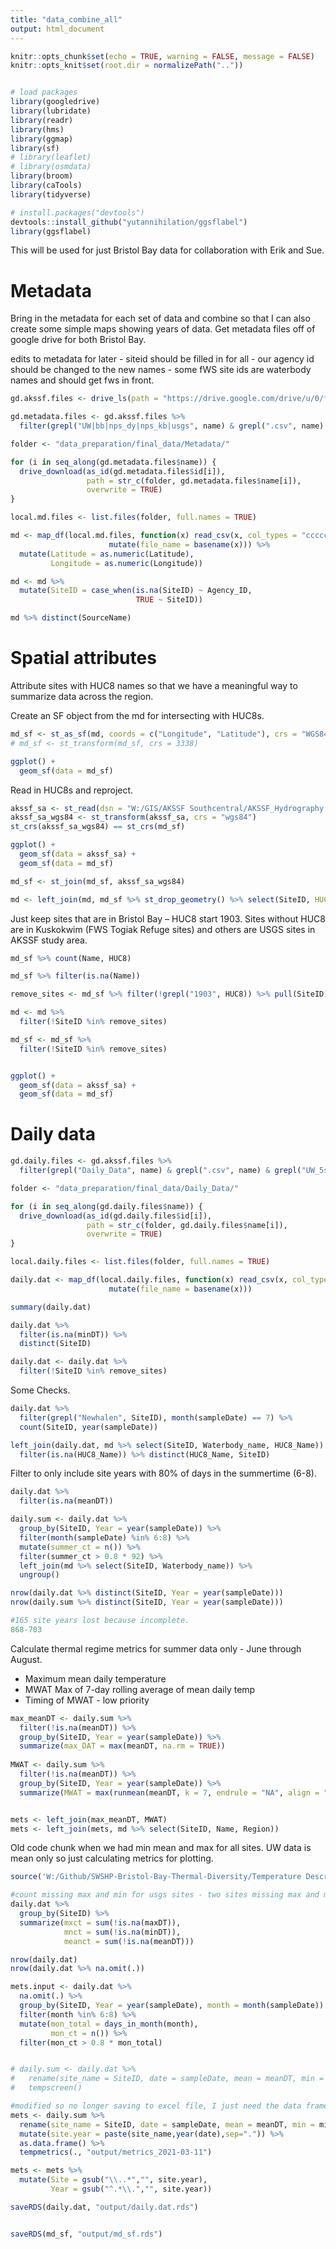 ```yaml
---
title: "data_combine_all"
output: html_document
---
```



```r
knitr::opts_chunk$set(echo = TRUE, warning = FALSE, message = FALSE)
knitr::opts_knit$set(root.dir = normalizePath(".."))


# load packages
library(googledrive)
library(lubridate)
library(readr)
library(hms)
library(ggmap)
library(sf)
# library(leaflet)
# library(osmdata)
library(broom)
library(caTools)
library(tidyverse)

# install.packages("devtools")
devtools::install_github("yutannihilation/ggsflabel")
library(ggsflabel)

```

This will be used for just Bristol Bay data for collaboration with Erik and Sue.

# Metadata

Bring in the metadata for each set of data and combine so that I can also create some simple maps showing years of data.
Get metadata files off of google drive for both Bristol Bay.

edits to metadata for later
- siteid should be filled in for all
- our agency id should be changed to the new names
- some fWS site ids are waterbody names and should get fws in front.

```r
gd.akssf.files <- drive_ls(path = "https://drive.google.com/drive/u/0/folders/1_qtmORSAow1fIxvh116ZP7oKd_PC36L0")

gd.metadata.files <- gd.akssf.files %>% 
  filter(grepl("UW|bb|nps_dy|nps_kb|usgs", name) & grepl(".csv", name) & grepl("Metadata", name))

folder <- "data_preparation/final_data/Metadata/"

for (i in seq_along(gd.metadata.files$name)) {
  drive_download(as_id(gd.metadata.files$id[i]),
                 path = str_c(folder, gd.metadata.files$name[i]),
                 overwrite = TRUE)
}

local.md.files <- list.files(folder, full.names = TRUE)

md <- map_df(local.md.files, function(x) read_csv(x, col_types = "ccccccccccccccc") %>%
                      mutate(file_name = basename(x))) %>% 
  mutate(Latitude = as.numeric(Latitude),
         Longitude = as.numeric(Longitude))

md <- md %>% 
  mutate(SiteID = case_when(is.na(SiteID) ~ Agency_ID,
                            TRUE ~ SiteID))

md %>% distinct(SourceName)
```


# Spatial attributes

Attribute sites with HUC8 names so that we have a meaningful way to summarize data across the region.

Create an SF object from the md for intersecting with HUC8s.

```r
md_sf <- st_as_sf(md, coords = c("Longitude", "Latitude"), crs = "WGS84")
# md_sf <- st_transform(md_sf, crs = 3338)

ggplot() +
  geom_sf(data = md_sf)
```

Read in HUC8s and reproject.

```r
akssf_sa <- st_read(dsn = "W:/GIS/AKSSF Southcentral/AKSSF_Hydrography.gdb", layer = "AKSSF_studyarea_HUC8")
akssf_sa_wgs84 <- st_transform(akssf_sa, crs = "wgs84")
st_crs(akssf_sa_wgs84) == st_crs(md_sf)

ggplot() +
  geom_sf(data = akssf_sa) +
  geom_sf(data = md_sf)

md_sf <- st_join(md_sf, akssf_sa_wgs84)

```


```r
md <- left_join(md, md_sf %>% st_drop_geometry() %>% select(SiteID, HUC8_Name = Name))

```


Just keep sites that are in Bristol Bay -- HUC8 start 1903. Sites without HUC8 are in Kuskokwim (FWS Togiak Refuge sites) and others are USGS sites in AKSSF study area.

```r
md_sf %>% count(Name, HUC8)

md_sf %>% filter(is.na(Name))

remove_sites <- md_sf %>% filter(!grepl("1903", HUC8)) %>% pull(SiteID)

md <- md %>% 
  filter(!SiteID %in% remove_sites)

md_sf <- md_sf %>% 
  filter(!SiteID %in% remove_sites)


ggplot() +
  geom_sf(data = akssf_sa) +
  geom_sf(data = md_sf)
```


# Daily data

```r
gd.daily.files <- gd.akssf.files %>% 
  filter(grepl("Daily_Data", name) & grepl(".csv", name) & grepl("UW_5sites|UW_16sites|UW_tc|bb|npsDanY|nps_kb|usgs", name))

folder <- "data_preparation/final_data/Daily_Data/"

for (i in seq_along(gd.daily.files$name)) {
  drive_download(as_id(gd.daily.files$id[i]),
                 path = str_c(folder, gd.daily.files$name[i]),
                 overwrite = TRUE)
}

local.daily.files <- list.files(folder, full.names = TRUE)

daily.dat <- map_df(local.daily.files, function(x) read_csv(x, col_types = "cDnnn") %>%
                      mutate(file_name = basename(x)))

summary(daily.dat)

daily.dat %>% 
  filter(is.na(minDT)) %>% 
  distinct(SiteID)
```

```r
daily.dat <- daily.dat %>% 
  filter(!SiteID %in% remove_sites)
```

Some Checks.

```r
daily.dat %>% 
  filter(grepl("Newhalen", SiteID), month(sampleDate) == 7) %>% 
  count(SiteID, year(sampleDate))

left_join(daily.dat, md %>% select(SiteID, Waterbody_name, HUC8_Name)) %>% 
  filter(is.na(HUC8_Name)) %>% distinct(HUC8_Name, SiteID)
```


Filter to only include site years with 80% of days in the summertime (6-8).

```r

daily.dat %>% 
  filter(is.na(meanDT))

daily.sum <- daily.dat %>%
  group_by(SiteID, Year = year(sampleDate)) %>% 
  filter(month(sampleDate) %in% 6:8) %>% 
  mutate(summer_ct = n()) %>% 
  filter(summer_ct > 0.8 * 92) %>% 
  left_join(md %>% select(SiteID, Waterbody_name)) %>% 
  ungroup()

nrow(daily.dat %>% distinct(SiteID, Year = year(sampleDate)))
nrow(daily.sum %>% distinct(SiteID, Year = year(sampleDate)))

#165 site years lost because incomplete.
868-703
```

Calculate thermal regime metrics for summer data only - June through August.

* Maximum mean daily temperature 
* MWAT Max of 7-day rolling average of mean daily temp
* Timing of MWAT - low priority


```r
max_meanDT <- daily.sum %>%
  filter(!is.na(meanDT)) %>% 
  group_by(SiteID, Year = year(sampleDate)) %>% 
  summarize(max_DAT = max(meanDT, na.rm = TRUE))
  
MWAT <- daily.sum %>%
  filter(!is.na(meanDT)) %>% 
  group_by(SiteID, Year = year(sampleDate)) %>% 
  summarize(MWAT = max(runmean(meanDT, k = 7, endrule = "NA", align = "center"), na.rm=TRUE))


mets <- left_join(max_meanDT, MWAT)
mets <- left_join(mets, md %>% select(SiteID, Name, Region))
```


Old code chunk when we had min mean and max for all sites. UW data is mean only so just calculating metrics for plotting.

```r
source('W:/Github/SWSHP-Bristol-Bay-Thermal-Diversity/Temperature Descriptor Function - daily inputs.R')

#count missing max and min for usgs sites - two sites missing max and min altogether, just remove
daily.dat %>% 
  group_by(SiteID) %>% 
  summarize(mxct = sum(!is.na(maxDT)),
            mnct = sum(!is.na(minDT)),
            meanct = sum(!is.na(meanDT)))

nrow(daily.dat)
nrow(daily.dat %>% na.omit(.))

mets.input <- daily.dat %>%
  na.omit(.) %>% 
  group_by(SiteID, Year = year(sampleDate), month = month(sampleDate)) %>% 
  filter(month %in% 6:8) %>% 
  mutate(mon_total = days_in_month(month),
         mon_ct = n()) %>% 
  filter(mon_ct > 0.8 * mon_total)


# daily.sum <- daily.dat %>% 
#   rename(site_name = SiteID, date = sampleDate, mean = meanDT, min = minDT, max = maxDT) %>% 
#   tempscreen()

#modified so no longer saving to excel file, I just need the data frame output.
mets <- daily.sum %>% 
  rename(site_name = SiteID, date = sampleDate, mean = meanDT, min = minDT, max = maxDT) %>% 
  mutate(site.year = paste(site_name,year(date),sep=".")) %>% 
  as.data.frame() %>% 
  tempmetrics(., "output/metrics_2021-03-11")

mets <- mets %>% 
  mutate(Site = gsub("\\..*","", site.year),
         Year = gsub("^.*\\.","", site.year))

```


```r

saveRDS(daily.dat, "output/daily.dat.rds")


saveRDS(md_sf, "output/md_sf.rds")


```

